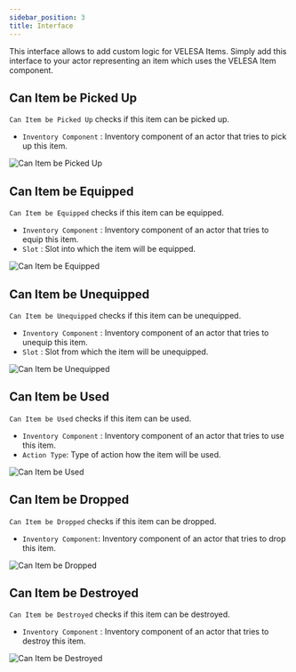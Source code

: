 ```yaml
---
sidebar_position: 3
title: Interface
---
```



This interface allows to add custom logic for VELESA Items.
Simply add this interface to your actor representing an item which uses
the VELESA Item component.

## Can Item be Picked Up

`Can Item be Picked Up` checks if this item can be picked up.
* `Inventory Component`  : Inventory component of an actor that
tries to pick up this item.

![Can Item be Picked Up](_static/img/interface/can-item-be-picked-up.png)

## Can Item be Equipped

`Can Item be Equipped` checks if this item can be equipped.
* `Inventory Component` : Inventory component of an actor that
tries to equip this item.
* `Slot` : Slot into which the item will be equipped.

![Can Item be Equipped](_static/img/interface/can-item-be-equipped.png)

## Can Item be Unequipped

`Can Item be Unequipped` checks if this item can be unequipped.
* `Inventory Component` : Inventory component of an actor that
tries to unequip this item.
* `Slot` : Slot from which the item will be unequipped.

![Can Item be Unequipped](_static/img/interface/can-item-be-unequipped.png)

## Can Item be Used

`Can Item be Used` checks if this item can be used.
* `Inventory Component` : Inventory component of an actor that
tries to use this item.
* `Action Type`: Type of action how the item will be used.

![Can Item be Used](_static/img/interface/can-item-be-used.png)

## Can Item be Dropped

`Can Item be Dropped` checks if this item can be dropped.
* `Inventory Component`: Inventory component of an actor that
tries to drop this item.

![Can Item be Dropped](_static/img/interface/can-item-be-dropped.png)

## Can Item be Destroyed

`Can Item be Destroyed` checks if this item can be destroyed.
* `Inventory Component`  : Inventory component of an actor that
tries to destroy this item.

![Can Item be Destroyed](_static/img/interface/can-item-be-destroyed.png)


